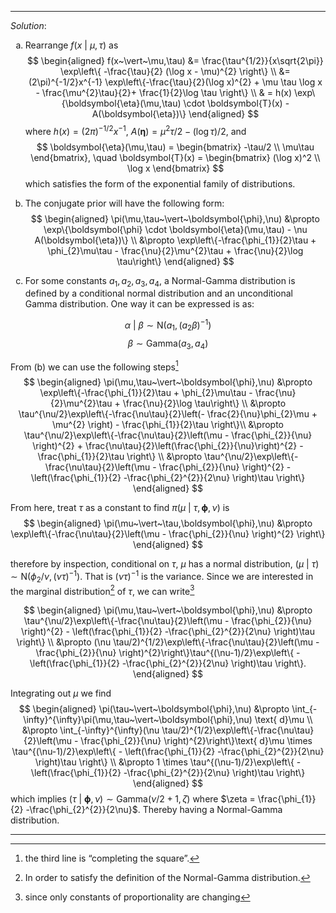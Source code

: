 
***
*Solution*: 


(a) Rearrange $f(x~\vert~\mu,\tau)$ as 
$$
\begin{aligned}
f(x~\vert~\mu,\tau) &= \frac{\tau^{1/2}}{x\sqrt{2\pi}} \exp\left\{ -\frac{\tau}{2} (\log x - \mu)^{2}  \right\} \\
&= (2\pi)^{-1/2}x^{-1} \exp\left\{-\frac{\tau}{2}(\log x)^{2} + \mu \tau \log x  - \frac{\mu^{2}\tau}{2}+ \frac{1}{2}\log \tau  \right\} \\
& = h(x) \exp\{\boldsymbol{\eta}(\mu,\tau) \cdot \boldsymbol{T}(x) - A(\boldsymbol{\eta})\}
\end{aligned}
$$
where $h(x) = (2\pi)^{-1/2}x^{-1}$, $A(\boldsymbol{\eta}) = \mu^{2}\tau/2 - (\log \tau)/2$, and
$$
\boldsymbol{\eta}(\mu,\tau) = 
\begin{bmatrix}
-\tau/2 \\
\mu\tau
\end{bmatrix}, \quad
 \boldsymbol{T}(x) =
\begin{bmatrix}
(\log x)^2 \\
\log x
\end{bmatrix}
$$
which satisfies the form of the exponential family of distributions.

(b) The conjugate prior will have the following form:
$$
\begin{aligned}
\pi(\mu,\tau~\vert~\boldsymbol{\phi},\nu) &\propto \exp\{\boldsymbol{\phi} \cdot \boldsymbol{\eta}(\mu,\tau) - \nu A(\boldsymbol{\eta})\} \\
&\propto \exp\left\{-\frac{\phi_{1}}{2}\tau + \phi_{2}\mu\tau - \frac{\nu}{2}\mu^{2}\tau + \frac{\nu}{2}\log \tau\right\}
\end{aligned}
$$
(c) For some constants $a_{1}, a_{2}, a_{3}, a_{4}$, a Normal-Gamma distribution is defined by a conditional normal distribution and an unconditional Gamma distribution. One way it can be expressed is as:

$$
\alpha~\vert~\beta \sim \text{N}(a_{1},(a_{2}\beta)^{-1})
$$
$$
\beta \sim \text{Gamma}(a_{3},a_{4})
$$

From (b) we can use the following steps^[the third line is "completing the square".]
$$
\begin{aligned}
\pi(\mu,\tau~\vert~\boldsymbol{\phi},\nu) 
&\propto \exp\left\{-\frac{\phi_{1}}{2}\tau + \phi_{2}\mu\tau - \frac{\nu}{2}\mu^{2}\tau + \frac{\nu}{2}\log \tau\right\} \\
&\propto \tau^{\nu/2}\exp\left\{-\frac{\nu\tau}{2}\left(- \frac{2}{\nu}\phi_{2}\mu + \mu^{2} \right) - \frac{\phi_{1}}{2}\tau \right\}\\
&\propto \tau^{\nu/2}\exp\left\{-\frac{\nu\tau}{2}\left(\mu - \frac{\phi_{2}}{\nu} \right)^{2} + \frac{\nu\tau}{2}\left(\frac{\phi_{2}}{\nu}\right)^{2} - \frac{\phi_{1}}{2}\tau \right\} \\
&\propto \tau^{\nu/2}\exp\left\{-\frac{\nu\tau}{2}\left(\mu - \frac{\phi_{2}}{\nu} \right)^{2} - \left(\frac{\phi_{1}}{2} -\frac{\phi_{2}^{2}}{2\nu} \right)\tau \right\}
\end{aligned}
$$

From here, treat $\tau$ as a constant to find $\pi(\mu~\vert~\tau,\boldsymbol{\phi},\nu)$ is
$$
\begin{aligned}
\pi(\mu~\vert~\tau,\boldsymbol{\phi},\nu) &\propto \exp\left\{-\frac{\nu\tau}{2}\left(\mu - \frac{\phi_{2}}{\nu} \right)^{2} \right\}
\end{aligned}
$$

therefore by inspection, conditional on $\tau$, $\mu$ has a normal distribution, $(\mu~\vert~\tau)\sim \text{N}(\phi_{2}/\nu, (\nu\tau)^{-1})$. That is $(\nu\tau)^{-1}$ is the variance. Since we are interested in the marginal distribution^[In order to satisfy the definition of the Normal-Gamma distribution.] of $\tau$, we can write^[since only constants of proportionality are changing]

$$
\begin{aligned}
\pi(\mu,\tau~\vert~\boldsymbol{\phi},\nu) 
&\propto \tau^{\nu/2}\exp\left\{-\frac{\nu\tau}{2}\left(\mu - \frac{\phi_{2}}{\nu} \right)^{2} - \left(\frac{\phi_{1}}{2} -\frac{\phi_{2}^{2}}{2\nu} \right)\tau \right\} \\
&\propto (\nu \tau/2)^{1/2}\exp\left\{-\frac{\nu\tau}{2}\left(\mu - \frac{\phi_{2}}{\nu} \right)^{2}\right\}\tau^{(\nu-1)/2}\exp\left\{ - \left(\frac{\phi_{1}}{2} -\frac{\phi_{2}^{2}}{2\nu} \right)\tau \right\}.
\end{aligned}
$$ 

Integrating out $\mu$ we find
$$
\begin{aligned}
\pi(\tau~\vert~\boldsymbol{\phi},\nu) 
&\propto \int_{-\infty}^{\infty}\pi(\mu,\tau~\vert~\boldsymbol{\phi},\nu) \text{ d}\mu \\
&\propto \int_{-\infty}^{\infty}(\nu \tau/2)^{1/2}\exp\left\{-\frac{\nu\tau}{2}\left(\mu - \frac{\phi_{2}}{\nu} \right)^{2}\right\}\text{ d}\mu \times \tau^{(\nu-1)/2}\exp\left\{ - \left(\frac{\phi_{1}}{2} -\frac{\phi_{2}^{2}}{2\nu} \right)\tau \right\} \\
&\propto 1 \times \tau^{(\nu-1)/2}\exp\left\{ - \left(\frac{\phi_{1}}{2} -\frac{\phi_{2}^{2}}{2\nu} \right)\tau \right\}
\end{aligned}
$$ 
which implies $(\tau~\vert~\boldsymbol{\phi},\nu) \sim \text{Gamma}(\nu/2 + 1, \zeta )$ where $\zeta = \frac{\phi_{1}}{2} -\frac{\phi_{2}^{2}}{2\nu}$. Thereby having a Normal-Gamma distribution.


***